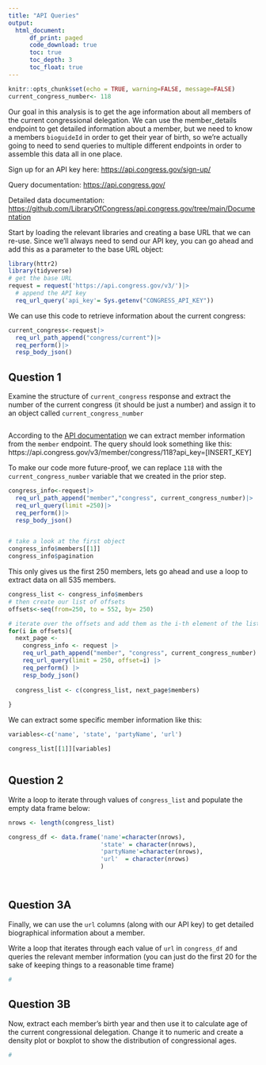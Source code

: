 ```yaml
---
title: "API Queries"
output: 
  html_document:
      df_print: paged
      code_download: true
      toc: true
      toc_depth: 3
      toc_float: true
---
```


```r
knitr::opts_chunk$set(echo = TRUE, warning=FALSE, message=FALSE)
current_congress_number<- 118
```

Our goal in this analysis is to get the age information about all members of the current congressional delegation. We can use the member_details endpoint to get detailed information about a member, but we need to know a members `bioguideId` in order to get their year of birth, so we're actually going to need to send queries to multiple different endpoints in order to assemble this data all in one place.

Sign up for an API key here: <https://api.congress.gov/sign-up/>

Query documentation: <https://api.congress.gov/>

Detailed data documentation: <https://github.com/LibraryOfCongress/api.congress.gov/tree/main/Documentation>

Start by loading the relevant libraries and creating a base URL that we can re-use. Since we'll always need to send our API key, you can go ahead and add this as a parameter to the base URL object:

```r
library(httr2)
library(tidyverse)
# get the base URL 
request = request('https://api.congress.gov/v3/')|>
  # append the API key 
  req_url_query('api_key'= Sys.getenv("CONGRESS_API_KEY"))

```

We can use this code to retrieve information about the current congress:

```r

current_congress<-request|>
  req_url_path_append("congress/current")|>
  req_perform()|>
  resp_body_json()


```

## Question 1

Examine the structure of `current_congress` response and extract the number of the current congress (it should be just a number) and assign it to an object called `current_congress_number`

```r



```

According to the [API documentation](https://api.congress.gov/) we can extract member information from the `member` endpoint. The query should look something like this: \
https://api.congress.gov/v3/member/congress/118?api_key=[INSERT_KEY]

To make our code more future-proof, we can replace `118` with the `current_congress_number` variable that we created in the prior step.

```r

congress_info<-request|>
  req_url_path_append("member","congress", current_congress_number)|>
  req_url_query(limit =250)|>
  req_perform()|>
  resp_body_json()


# take a look at the first object
congress_info$members[[1]]
congress_info$pagination

```

This only gives us the first 250 members, lets go ahead and use a loop to extract data on all 535 members.

```r



congress_list <- congress_info$members
# then create our list of offsets
offsets<-seq(from=250, to = 552, by= 250)

# iterate over the offsets and add them as the i-th element of the list
for(i in offsets){
  next_page <-
    congress_info <- request |>
    req_url_path_append("member", "congress", current_congress_number) |>
    req_url_query(limit = 250, offset=i) |>
    req_perform() |>
    resp_body_json()
  
  congress_list <- c(congress_list, next_page$members)
  
}


```

We can extract some specific member information like this:

```r


variables<-c('name', 'state', 'partyName', 'url')

congress_list[[1]][variables]



```

## Question 2

Write a loop to iterate through values of `congress_list` and populate the empty data frame below:

```r

nrows <- length(congress_list)

congress_df <- data.frame('name'=character(nrows),
                          'state' = character(nrows),
                          'partyName'=character(nrows),
                          'url'  = character(nrows)
                          )




```



## Question 3A

Finally, we can use the `url` columns (along with our API key) to get detailed biographical information about a member.

Write a loop that iterates through each value of `url` in `congress_df` and queries the relevant member information (you can just do the first 20 for the sake of keeping things to a reasonable time frame)

```r
#

```

## Question 3B

Now, extract each member's birth year and then use it to calculate age of the current congressional delegation. Change it to numeric and create a density plot or boxplot to show the distribution of congressional ages.

```r
#


```
